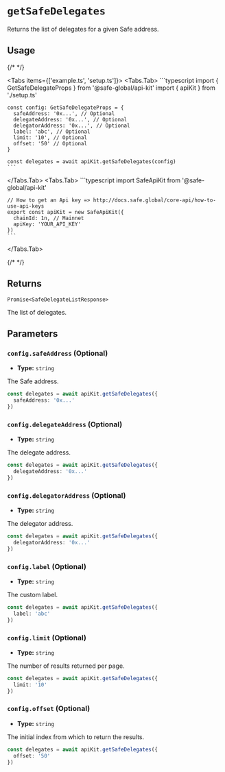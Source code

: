 
# `getSafeDelegates`

Returns the list of delegates for a given Safe address.

## Usage

{/* <!-- vale off --> */}

<Tabs items={['example.ts', 'setup.ts']}>
  <Tabs.Tab>
    ```typescript
    import { GetSafeDelegateProps } from '@safe-global/api-kit'
    import { apiKit } from './setup.ts'

    const config: GetSafeDelegateProps = {
      safeAddress: '0x...', // Optional
      delegateAddress: '0x...', // Optional
      delegatorAddress: '0x...', // Optional
      label: 'abc', // Optional
      limit: '10', // Optional
      offset: '50' // Optional
    }

    const delegates = await apiKit.getSafeDelegates(config)
    ```
  </Tabs.Tab>
  <Tabs.Tab>
    ```typescript
    import SafeApiKit from '@safe-global/api-kit'

    // How to get an Api key => http://docs.safe.global/core-api/how-to-use-api-keys
    export const apiKit = new SafeApiKit({
      chainId: 1n, // Mainnet
      apiKey: 'YOUR_API_KEY'
    })
    ```
  </Tabs.Tab>
</Tabs>

{/* <!-- vale on --> */}

## Returns

`Promise<SafeDelegateListResponse>`

The list of delegates.

## Parameters

### `config.safeAddress` (Optional)

- **Type:** `string`

The Safe address.

```typescript focus=2
const delegates = await apiKit.getSafeDelegates({
  safeAddress: '0x...'
})
```

### `config.delegateAddress` (Optional)

- **Type:** `string`

The delegate address.

```typescript focus=2
const delegates = await apiKit.getSafeDelegates({
  delegateAddress: '0x...'
})
```

### `config.delegatorAddress` (Optional)

- **Type:** `string`

The delegator address.

```typescript focus=2
const delegates = await apiKit.getSafeDelegates({
  delegatorAddress: '0x...'
})
```

### `config.label` (Optional)

- **Type:** `string`

The custom label.

```typescript focus=2
const delegates = await apiKit.getSafeDelegates({
  label: 'abc'
})
```

### `config.limit` (Optional)

- **Type:** `string`

The number of results returned per page.

```typescript focus=2
const delegates = await apiKit.getSafeDelegates({
  limit: '10'
})
```

### `config.offset` (Optional)

- **Type:** `string`

The initial index from which to return the results.

```typescript focus=2
const delegates = await apiKit.getSafeDelegates({
  offset: '50'
})
```
